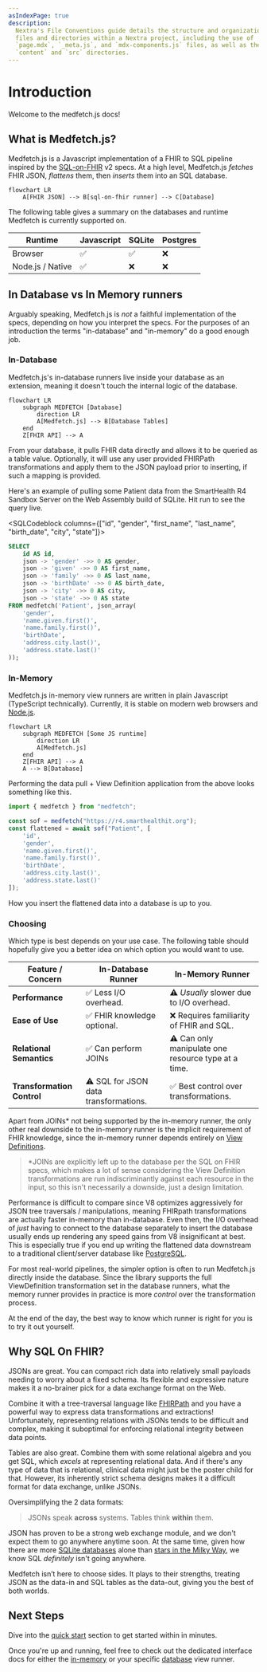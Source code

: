 ```yaml
---
asIndexPage: true
description:
  Nextra's File Conventions guide details the structure and organization of
  files and directories within a Nextra project, including the use of
  `page.mdx`, `_meta.js`, and `mdx-components.js` files, as well as the
  `content` and `src` directories.
---
```



<GoogleCallback />

# Introduction

Welcome to the medfetch.js docs!

## What is Medfetch.js?
Medfetch.js is a Javascript implementation of a FHIR to SQL pipeline inspired by the [SQL-on-FHIR](https://build.fhir.org/ig/FHIR/sql-on-fhir-v2/index.html) v2 specs. 
At a high level, Medfetch.js *fetches* FHIR JSON, *flattens* them, then *inserts* them into an SQL database.

```mermaid
flowchart LR
    A[FHIR JSON] --> B[sql-on-fhir runner] --> C[Database]
```

The following table gives a summary on the databases and runtime Medfetch is currently supported on.

| Runtime           | Javascript| SQLite | Postgres |
|-------------------|-----------|--------|----------|
| Browser           | ✅        | ✅     | ❌       |
| Node.js / Native  | ✅        | ❌     | ❌       |

## In Database vs In Memory runners
Arguably speaking, Medfetch.js is *not* a faithful implementation of the specs, depending on
how you interpret the specs. For the purposes of an introduction the terms "in-database" and "in-memory" do a good enough job. 

### In-Database
Medfetch.js's in-database runners live inside your database as an extension, meaning
it doesn't touch the internal logic of the database.

```mermaid
flowchart LR
    subgraph MEDFETCH [Database]
        direction LR
        A[Medfetch.js] --> B[Database Tables]
    end
    Z[FHIR API] --> A
```
From your database, it pulls FHIR data directly and allows it to be queried as a table value. 
Optionally, it will use any user provided FHIRPath transformations and apply them to the 
JSON payload prior to inserting, if such a mapping is provided.

Here's an example of pulling some Patient data from the SmartHealth R4 Sandbox Server
on the Web Assembly build of SQLite. Hit run to see the query live.

<SQLCodeblock columns={["id", "gender", "first_name", "last_name", "birth_date", "city", "state"]}>
```sql
SELECT 
    id AS id,
    json -> 'gender' ->> 0 AS gender,
    json -> 'given' ->> 0 AS first_name,
    json -> 'family' ->> 0 AS last_name,
    json -> 'birthDate' ->> 0 AS birth_date,
    json -> 'city' ->> 0 AS city,
    json -> 'state' ->> 0 AS state
FROM medfetch('Patient', json_array(
    'gender',
    'name.given.first()',
    'name.family.first()',
    'birthDate',
    'address.city.last()',
    'address.state.last()'
));
```
</SQLCodeblock>

### In-Memory
Medfetch.js in-memory view runners are written in plain Javascript (TypeScript technically).
Currently, it is stable on modern web browsers and [Node.js](https://nodejs.org/en).

```mermaid
flowchart LR
    subgraph MEDFETCH [Some JS runtime]
        direction LR
        A[Medfetch.js]
    end
    Z[FHIR API] --> A
    A --> B[Database]
```

Performing the data pull + View Definition application from the above looks something like this.

```ts
import { medfetch } from "medfetch";

const sof = medfetch("https://r4.smarthealthit.org");
const flattened = await sof("Patient", [
    'id',
    'gender',
    'name.given.first()',
    'name.family.first()',
    'birthDate',
    'address.city.last()',
    'address.state.last()'
]);
```

How you insert the flattened data into a database is up to you.

### Choosing
Which type is best depends on your use case. The following table
should hopefully give you a better idea on which option you would want to use.

| Feature / Concern           | In-Database Runner                          | In-Memory Runner                              |
|----------------------------|---------------------------------------------|-----------------------------------------------|
| **Performance**            | ✅ Less I/O overhead. | ⚠️  *Usually* slower due to I/O overhead. |
| **Ease of Use**            | ✅ FHIR knowledge optional. | ❌ Requires familiarity of FHIR and SQL. |
| **Relational Semantics**   | ✅ Can perform JOINs | ⚠️ Can only manipulate one resource type at a time. |
| **Transformation Control** |⚠️ SQL for JSON data transformations. | ✅ Best control over transformations. |

Apart from JOINs* not being supported by the in-memory runner, the only other real
downside to the in-memory runner is the implicit requirement of FHIR knowledge, since the 
in-memory runner depends entirely on [View Definitions](https://build.fhir.org/ig/FHIR/sql-on-fhir-v2/StructureDefinition-ViewDefinition.html).

> *JOINs are explicitly left up to the database per the SQL on FHIR specs, which makes
a lot of sense considering the View Definition transformations are run indiscriminantly
against each resource in the input, so this isn't necessarily a downside, just a design limitation.

Performance is difficult to compare since V8 optimizes aggressively for JSON tree traversals / manipulations, meaning
FHIRpath transformations are actually faster in-memory than in-database. Even then, the I/O overhead of
*just* having to connect to the database separately to insert the database usually ends up rendering any speed gains
from V8 insignificant at best. This is especially true if you end up writing the flattened data
downstream to a traditional client/server database like [PostgreSQL](https://www.postgresql.org/).

For most real-world pipelines, the simpler option is often to run Medfetch.js directly inside the database. 
Since the library supports the full ViewDefinition transformation set in the database runners, what the memory runner 
provides in practice is more *control* over the transformation process.

At the end of the day, the best way to know which runner is right for you is to try it out yourself.

## Why SQL On FHIR?
JSONs are great. You can compact rich data into relatively small payloads
needing to worry about a fixed schema. Its flexible and expressive nature 
makes it a no-brainer pick for a data exchange format on the Web.

Combine it with a tree-traversal language like [FHIRPath]() and you have a
powerful way to express data transformations and extractions! Unfortunately, 
representing relations with JSONs tends to be difficult and complex, making it suboptimal 
for enforcing relational integrity between data points.

Tables are also great. Combine them with some relational algebra and you get SQL,
which *excels* at representing relational data. And if there's any type of data that is relational, 
clinical data might just be the poster child for that. However, its inherently strict schema designs
makes it a difficult format for data exchange, unlike JSONs.

Oversimplifying the 2 data formats:
> JSONs speak **across** systems. Tables think **within** them.

JSON has proven to be a strong web exchange module, and we don't expect them to go anywhere
anytime soon. At the same time, given how there are more [SQLite databases](https://sqlite.org/mostdeployed.html)
alone than [stars in the Milky Way](https://imagine.gsfc.nasa.gov/science/objects/milkyway1.html#:~:text=Our%20best%20estimates%20tell%20us,the%20suburbs%20of%20our%20galaxy.), we know SQL *definitely* isn't going anywhere.

Medfetch isn’t here to choose sides. It plays to their strengths, treating JSON as the data-in
and SQL tables as the data-out, giving you the best of both worlds.

## Next Steps
Dive into the [quick start](/quick-start) section to get started within in minutes.

Once you're up and running, feel free to check out the dedicated interface docs
for either the [in-memory](/javascript) or your specific [database](/sql) view runner. 
